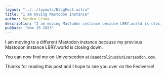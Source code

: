 ```yaml
---
layout: "../../layouts/BlogPost.astro"
title: "I am moving Mastodon instance"
author: Sandro Linux
description: "I am moving Mastodon instance because LBRY.world is closing down"
pubDate: "Nov 26 2023"
---
```


I am moving to a different Mastodon instance because my previous Mastodon instance LBRY.world is closing down.

You can now find me on Universeodon at [`@sandrolinux@universeodon.com`](https://universeodon.com/@sandrolinux).

Thanks for reading this post and I hope to see you over on the Fediverse!